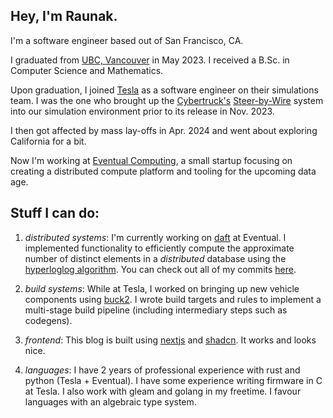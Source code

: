 ---
---

## Hey, I'm Raunak.

I'm a software engineer based out of San Francisco, CA.

I graduated from [UBC, Vancouver](https://www.ubc.ca) in May 2023.
I received a B.Sc. in Computer Science and Mathematics.

Upon graduation, I joined [Tesla](https://tesla.com) as a software engineer on their simulations team.
I was the one who brought up the [Cybertruck's](https://www.tesla.com/cybertruck) [Steer-by-Wire](https://www.tesla.com/ownersmanual/cybertruck/en_us/GUID-46420EE2-F6B0-4E95-88D5-E50CB3061101.html) system into our simulation environment prior to its release in Nov. 2023.

I then got affected by mass lay-offs in Apr. 2024 and went about exploring California for a bit.

Now I'm working at [Eventual Computing](https://www.eventualcomputing.com), a small startup focusing on creating a distributed compute platform and tooling for the upcoming data age.

## Stuff I can do:
1. *distributed systems*:
I'm currently working on [daft](https://github.com/Eventual-Inc/Daft) at Eventual.
I implemented functionality to efficiently compute the approximate number of distinct elements in a *distributed* database using the [hyperloglog algorithm](https://en.wikipedia.org/wiki/HyperLogLog).
You can check out all of my commits [here](https://github.com/Eventual-Inc/Daft/pull/2718).

1. *build systems*:
While at Tesla, I worked on bringing up new vehicle components using [buck2](https://buck2.build).
I wrote build targets and rules to implement a multi-stage build pipeline (including intermediary steps such as codegens).

1. *frontend*:
This blog is built using [nextjs](https://nextjs.org) and [shadcn](https://ui.shadcn.com).
It works and looks nice.

1. *languages*:
I have 2 years of professional experience with rust and python (Tesla + Eventual).
I have some experience writing firmware in C at Tesla.
I also work with gleam and golang in my freetime.
I favour languages with an algebraic type system.
